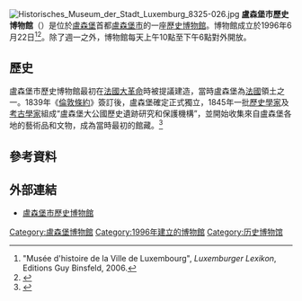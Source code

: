 
{{infobox Museum
| name          = 盧森堡市歷史博物館
| native_name   = Lëtzebuerg City Museum{{lb icon}}
| logo          = Luxembourg City History Museum logo.svg
| image         = File:MHVL2008.jpg
| imagesize     = 200
| caption       = 博物館大門
| established   = 1996年6月22日
| map_type      = Luxembourg
| map_size      = <!-- default 220-->
| map_caption   = 在[[盧森堡|盧森堡]]的位置
| coordinates   = {{coord|49.6099|6.1335|type:landmark_region:LU|display=title,inline}}
| location      = {{LUX}}[[盧森堡市|盧森堡市]]14 Rue du St Esprit, 2090
| type          = [[歷史博物館|歷史博物館]]
| visitors      = 
| director      = Gilles Genot<ref>{{Cite web|title=Team|url=https://citymuseum.lu/en/the-museum/equipe/|accessdate=2019-07-17|work=Lëtzebuerg City Museum|language=en-US}}</ref>
| curator       = 
| founder       = 
| publictransit = 
| architect     = 
| website       = {{URL|https://citymuseum.lu/}}
}}
[[File:Historisches_Museum_der_Stadt_Luxemburg_8325-026.jpg|thumb]]
'''盧森堡市歷史博物館'''（{{lang-lb|Lëtzebuerg City Museum}}）是位於[[盧森堡|盧森堡]]首都[[盧森堡市|盧森堡市]]的一座[[歷史博物館|歷史博物館]]。博物館成立於1996年6月22日<ref>"Musée d'histoire de la Ville de Luxembourg", ''Luxemburger Lexikon'', Editions Guy Binsfeld, 2006.</ref><ref name="musee-hist">{{Cite web|title=Exhibitions|url=https://citymuseum.lu/en/exhibitions/|accessdate=2019-07-18|work=Lëtzebuerg City Museum|language=en-US}}</ref>。除了週一之外，博物館每天上午10點至下午6點對外開放。

==歷史==
盧森堡市歷史博物館最初在[[法國大革命|法國大革命]]時被提議建造，當時盧森堡為[[法蘭西第一共和國|法國]]領土之一。1839年《[[1839年倫敦條約|倫敦條約]]》簽訂後，盧森堡確定正式獨立，1845年一批[[歷史學家|歷史學家]]及[[考古學家|考古學家]]組成“盧森堡大公國歷史遺跡研究和保護機構”，並開始收集來自盧森堡各地的藝術品和文物，成為當時最初的館藏。<ref>{{Cite web|title=卢森堡国立历史和艺术博物馆_卢森堡国立历史和艺术博物馆旅游指南|url=http://www.bytravel.cn/Landscape/49/lusenbaoguolilishiheyishubowuguan.html|accessdate=2019-07-17|work=www.bytravel.cn|author=Qiger}}</ref>

==參考資料==
{{Reflist}}

==外部連結==
*[https://citymuseum.lu/ 盧森堡市歷史博物館]{{fr}}{{de}}{{en}}

[[Category:盧森堡博物館|Category:盧森堡博物館]]
[[Category:1996年建立的博物館|Category:1996年建立的博物館]]
[[Category:历史博物馆|Category:历史博物馆]]